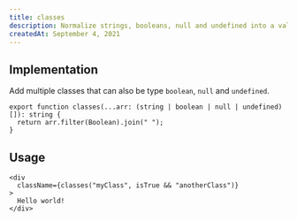 ```yaml
---
title: classes
description: Normalize strings, booleans, null and undefined into a valid React className string
createdAt: September 4, 2021
---
```


## Implementation

Add multiple classes that can also be type `boolean`, `null` and `undefined`.

```tsx title="src/util/classes.ts"
export function classes(...arr: (string | boolean | null | undefined)[]): string {
  return arr.filter(Boolean).join(" ");
}
```

## Usage

```tsx {2}
<div
  className={classes("myClass", isTrue && "anotherClass")}
>
  Hello world!
</div>
```
